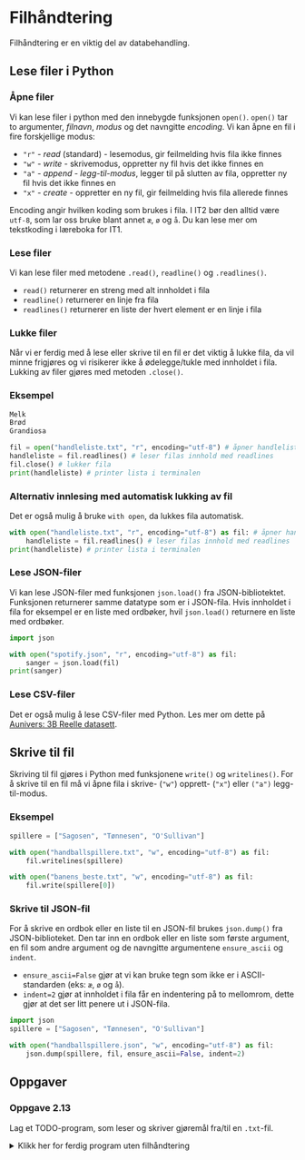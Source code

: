 # Filhåndtering

Filhåndtering er en viktig del av databehandling.

## Lese filer i Python

### Åpne filer

Vi kan lese filer i python med den innebygde funksjonen `open()`.
`open()` tar to argumenter, *filnavn*, *modus* og det navngitte *encoding*.
Vi kan åpne en fil i fire forskjellige modus:

- `"r"` - *read* (standard) - lesemodus, gir feilmelding hvis fila ikke finnes
- `"w"` - *write* - skrivemodus, oppretter ny fil hvis det ikke finnes en
- `"a"` - *append* - *legg-til-modus*, legger til på slutten av fila, oppretter ny fil hvis det ikke finnes en
- `"x"` - *create* - oppretter en ny fil, gir feilmelding hvis fila allerede finnes

Encoding angir hvilken koding som brukes i fila.
I IT2 bør den alltid være `utf-8`, som lar oss bruke blant annet `æ`, `ø` og `å`.
Du kan lese mer om tekstkoding i læreboka for IT1.

### Lese filer

Vi kan lese filer med metodene `.read()`, `readline()` og `.readlines()`.

- `read()` returnerer en streng med alt innholdet i fila
- `readline()` returnerer en linje fra fila
- `readlines()` returnerer en liste der hvert element er en linje i fila

### Lukke filer

Når vi er ferdig med å lese eller skrive til en fil er det viktig å lukke fila, da vil minne frigjøres og vi risikerer ikke å ødelegge/tukle med innholdet i fila.
Lukking av filer gjøres med metoden `.close()`.

### Eksempel

```txt filename="handleliste.txt"
Melk
Brød
Grandiosa
```

```python
fil = open("handleliste.txt", "r", encoding="utf-8") # åpner handleliste.txt i lesemodus
handleliste = fil.readlines() # leser filas innhold med readlines
fil.close() # lukker fila
print(handleliste) # printer lista i terminalen
```

### Alternativ innlesing med automatisk lukking av fil

Det er også mulig å bruke `with open`, da lukkes fila automatisk.

```python
with open("handleliste.txt", "r", encoding="utf-8") as fil: # åpner handleliste.txt i lesemodus
    handleliste = fil.readlines() # leser filas innhold med readlines
print(handleliste) # printer lista i terminalen
```

### Lese JSON-filer

Vi kan lese JSON-filer med funksjonen `json.load()` fra JSON-bibliotektet.
Funksjonen returnerer samme datatype som er i JSON-fila.
Hvis innholdet i fila for eksempel er en liste med ordbøker, hvil `json.load()` returnere en liste med ordbøker.

```python {1,4}
import json

with open("spotify.json", "r", encoding="utf-8") as fil:
    sanger = json.load(fil)
print(sanger)
```

### Lese CSV-filer

Det er også mulig å lese CSV-filer med Python.
Les mer om dette på [Aunivers: 3B Reelle datasett](https://innhold.aunivers.no/fagpakker/realfag/informasjonsteknologi-1-2/it-2/3-databehandling/3b-reelle-datasett/lese-og-bruke-csv-filer).

## Skrive til fil

Skriving til fil gjøres i Python med funksjonene `write()` og `writelines()`.
For å skrive til en fil må vi åpne fila i skrive- (`"w"`) opprett- (`"x"`) eller `("a")` legg-til-modus.

### Eksempel

```python
spillere = ["Sagosen", "Tønnesen", "O'Sullivan"]

with open("handballspillere.txt", "w", encoding="utf-8") as fil:
    fil.writelines(spillere)

with open("banens_beste.txt", "w", encoding="utf-8") as fil:
    fil.write(spillere[0])
```

### Skrive til JSON-fil

For å skrive en ordbok eller en liste til en JSON-fil brukes `json.dump()` fra JSON-biblioteket.
Den tar inn en ordbok eller en liste som første argument, en fil som andre argument og de navngitte argumentene `ensure_ascii` og `indent`.

- `ensure_ascii=False` gjør at vi kan bruke tegn som ikke er i ASCII-standarden (eks: `æ`, `ø` og `å`).
- `indent=2` gjør at innholdet i fila får en indentering på to mellomrom, dette gjør at det ser litt penere ut i JSON-fila.

```python {1, 5}
import json
spillere = ["Sagosen", "Tønnesen", "O'Sullivan"]

with open("handballspillere.json", "w", encoding="utf-8") as fil:
    json.dump(spillere, fil, ensure_ascii=False, indent=2)
```
## Oppgaver

### Oppgave 2.13

Lag et TODO-program, som leser og skriver gjøremål fra/til en `.txt`-fil.

<details>
<summary>Klikk her for ferdig program uten filhåndtering</summary>

```python
print("-- Huskelista --")

## Les inn fil her 

huskelisten = [] # denne skal byttes ut med innlesing av fil

# ---

brukervalg = ""
while brukervalg != "avslutt":
    for gjøremål in huskelisten:
        print(f"- {gjøremål}")
    print("Skriv nytt gjøremål for å legge til i huskelista, avslutt asvlutter programmer")
    brukervalg = input("> ")
    if brukervalg != "avslutt":
        huskelisten.append(brukervalg)

print("Avslutter")    

## Skriv til fil her


# ---
```

</details>